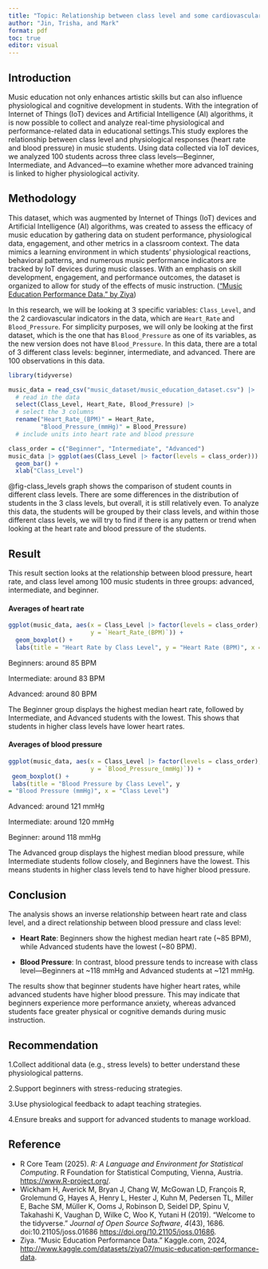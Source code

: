 ```yaml
---
title: "Topic: Relationship between class level and some cardiovascular indicators of music students."
author: "Jin, Trisha, and Mark"
format: pdf
toc: true
editor: visual
---
```


\newpage

## Introduction

Music education not only enhances artistic skills but can also influence physiological and cognitive development in students. With the integration of Internet of Things (IoT) devices and Artificial Intelligence (AI) algorithms, it is now possible to collect and analyze real-time physiological and performance-related data in educational settings.This study explores the relationship between class level and physiological responses (heart rate and blood pressure) in music students. Using data collected via IoT devices, we analyzed 100 students across three class levels—Beginner, Intermediate, and Advanced—to examine whether more advanced training is linked to higher physiological activity.

## Methodology {#sec-methodology}

This dataset, which was augmented by Internet of Things (IoT) devices and Artificial Intelligence (AI) algorithms, was created to assess the efficacy of music education by gathering data on student performance, physiological data, engagement, and other metrics in a classroom context. The data mimics a learning environment in which students' physiological reactions, behavioral patterns, and numerous music performance indicators are tracked by IoT devices during music classes. With an emphasis on skill development, engagement, and performance outcomes, the dataset is organized to allow for study of the effects of music instruction. (["Music Education Performance Data." by Ziya](https://www.kaggle.com/datasets/ziya07/music-education-performance-data))

In this research, we will be looking at 3 specific variables: `Class_Level`, and the 2 cardiovascular indicators in the data, which are `Heart_Rate` and `Blood_Pressure`. For simplicity purposes, we will only be looking at the first dataset, which is the one that has `Blood_Pressure` as one of its variables, as the new version does not have `Blood_Pressure`. In this data, there are a total of 3 different class levels: beginner, intermediate, and advanced. There are 100 observations in this data.

```r
library(tidyverse)

music_data = read_csv("music_dataset/music_education_dataset.csv") |>
  # read in the data
  select(Class_Level, Heart_Rate, Blood_Pressure) |>
  # select the 3 columns
  rename("Heart_Rate_(BPM)" = Heart_Rate,
         "Blood_Pressure_(mmHg)" = Blood_Pressure)
  # include units into heart rate and blood pressure
```

```r
class_order = c("Beginner", "Intermediate", "Advanced")
music_data |> ggplot(aes(Class_Level |> factor(levels = class_order))) +
  geom_bar() +
  xlab("Class_Level")
```

@fig-class_levels graph shows the comparison of student counts in different class levels. There are some differences in the distribution of students in the 3 class levels, but overall, it is still relatively even. To analyze this data, the students will be grouped by their class levels, and within those different class levels, we will try to find if there is any pattern or trend when looking at the heart rate and blood pressure of the students.

\newpage

## Result

This result section looks at the relationship between blood pressure, heart rate, and class level among 100 music students in three groups: advanced, intermediate, and beginner.

#### Averages of heart rate

```r
ggplot(music_data, aes(x = Class_Level |> factor(levels = class_order),
                       y = `Heart_Rate_(BPM)`)) + 
  geom_boxplot() + 
  labs(title = "Heart Rate by Class Level", y = "Heart Rate (BPM)", x = "Class Level")
```

Beginners: around 85 BPM

Intermediate: around 83 BPM

Advanced: around 80 BPM

The Beginner group displays the highest median heart rate, followed by Intermediate, and Advanced students with the lowest. This shows that students in higher class levels have lower heart rates.

#### Averages of blood pressure

```r
ggplot(music_data, aes(x = Class_Level |> factor(levels = class_order),
                       y = `Blood_Pressure_(mmHg)`)) +
 geom_boxplot() +
 labs(title = "Blood Pressure by Class Level", y
= "Blood Pressure (mmHg)", x = "Class Level")
```

Advanced: around 121 mmHg

Intermediate: around 120 mmHg

Beginner: around 118 mmHg

The Advanced group displays the highest median blood pressure, while Intermediate students follow closely, and Beginners have the lowest. This means students in higher class levels tend to have higher blood pressure.

## Conclusion

The analysis shows an inverse relationship between heart rate and class level, and a direct relationship between blood pressure and class level:

-   **Heart Rate**: Beginners show the highest median heart rate (\~85 BPM), while Advanced students have the lowest (\~80 BPM). 

-   **Blood Pressure**: In contrast, blood pressure tends to increase with class level—Beginners at \~118 mmHg and Advanced students at \~121 mmHg. 

The results show that beginner students have higher heart rates, while advanced students have higher blood pressure. This may indicate that beginners experience more performance anxiety, whereas advanced students face greater physical or cognitive demands during music instruction.

## Recommendation

1.Collect additional data (e.g., stress levels) to better understand these physiological patterns.

2.Support beginners with stress-reducing strategies.

3.Use physiological feedback to adapt teaching strategies.

4.Ensure breaks and support for advanced students to manage workload.

\newpage

## Reference

-   R Core Team (2025). *R: A Language and Environment for Statistical Computing*. R Foundation for Statistical Computing, Vienna, Austria. <https://www.R-project.org/>.
-   Wickham H, Averick M, Bryan J, Chang W, McGowan LD, François R, Grolemund G, Hayes A, Henry L, Hester J, Kuhn M, Pedersen TL, Miller E, Bache SM, Müller K, Ooms J, Robinson D, Seidel DP, Spinu V, Takahashi K, Vaughan D, Wilke C, Woo K, Yutani H (2019). “Welcome to the tidyverse.” *Journal of Open Source Software*, *4*(43), 1686. doi:10.21105/joss.01686 <https://doi.org/10.21105/joss.01686>.
-   Ziya. “Music Education Performance Data.” Kaggle.com, 2024, <http://www.kaggle.com/datasets/ziya07/music-education-performance-data>.
